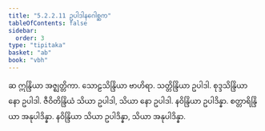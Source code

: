 ```yaml
---
title: "5.2.2.11 ဥပါဒါနဂေါစ္ဆက"
tableOfContents: false
sidebar:
  order: 3
type: "tipitaka"
basket: "ab"
book: "vbh"
---
```



<DynamicBreadcrumb />

<Paragraph number="930" book="vbh">
ဆ ဣန္ဒြိယာ အဇ္ဈတ္တိကာ. သောဠသိန္ဒြိယာ ဗာဟိရာ. သတ္တိန္ဒြိယာ ဥပါဒါ. စုဒ္ဒသိန္ဒြိယာ နော ဥပါဒါ. ဇီဝိတိန္ဒြိယံ သိယာ ဥပါဒါ, သိယာ နော ဥပါဒါ. နဝိန္ဒြိယာ ဥပါဒိန္နာ. စတ္တာရိန္ဒြိယာ အနုပါဒိန္နာ. နဝိန္ဒြိယာ သိယာ ဥပါဒိန္နာ, သိယာ အနုပါဒိန္နာ.
</Paragraph>